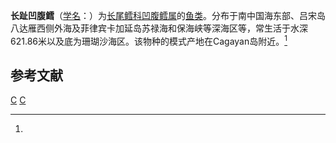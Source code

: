 {{Speciesbox
| genus = Ventrifossa
| species = macronema
| authority = (Smith et Radcliffe, 1912)<ref name='id6792'>{{cite web| url =http://www.bioinfo.cn/db05/BjdwSpecies.php?action=view&id=6792| title =长趾凹腹鳕| work =《中国动物物种编目数据库》| publisher =中国科学院微生物研究所| author =中国科学院动物研究所| accessdate =2009-04-11| deadurl =yes| archiveurl =https://web.archive.org/web/20160305074532/http://www.bioinfo.cn/db05/BjdwSpecies.php?action=view&id=6792| archivedate =2016-03-05}}</ref>
}}

'''长趾凹腹鳕'''（[[学名|学名]]：{{lang|la|''Ventrifossa macronema''}}）为[[长尾鳕科|长尾鳕科]][[凹腹鳕属|凹腹鳕属]]的[[鱼类|鱼类]]。分布于南中国海东部、吕宋岛八达雁西侧外海及菲律宾卡加延岛苏禄海和保海峡等深海区等，常生活于水深621.86米以及底为珊瑚沙海区。该物种的模式产地在Cagayan岛附近。<ref name='id6792'/>

== 参考文献 ==
{{reflist}}

{{taxonbar}}

[[Category:1912年描述的鱼类|C]]
[[Category:凹腹鳕属|C]]
